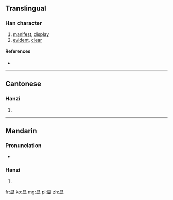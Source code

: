 {{also|顯}}
==Translingual==

===Han character===
{{Han char|rn=72|rad=日|as=05|sn=9|four=|canj=日廿金 (ATC)}}

# [[manifest]], [[display]]
# [[evident]], [[clear]]

====References====
* {{Han ref|kx=0494.181|hdz=21499.100|uh=663E|ud=26174}}

----

==Cantonese==

===Hanzi===
{{yue-hanzi|jyut=|y=hin2|tra=顯}}

# {{defn|lang=yue|sort=日05}}

----

==Mandarin==

===Pronunciation===
* {{audio|Zh-xian.ogg|Audio|lang=cmn}}

===Hanzi===
{{cmn-hanzi|tra=顯|pin=[[xiǎn]] ([[xian3]])|wg=hsien<sup>3</sup>}}

# {{defn|lang=cmn|sort=日05}}

[[fr:显]]
[[ko:显]]
[[mg:显]]
[[pl:显]]
[[zh:显]]